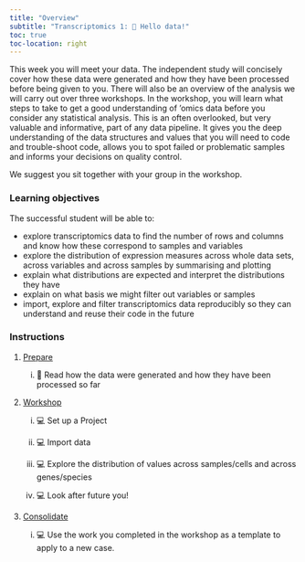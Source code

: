```yaml
---
title: "Overview"
subtitle: "Transcriptomics 1: 👋 Hello data!"
toc: true
toc-location: right
---
```


This week you will meet your data. The independent study will concisely cover how these data were generated and how they have been processed before being given to you. There will also be an overview of the analysis we will carry out over three workshops.
In the workshop, you will learn what steps to take to get a good understanding of ’omics data before you consider any statistical analysis. This is an often overlooked, but very valuable and informative, part of any data pipeline. It gives you the deep understanding of the data structures and values that you will need to code and trouble-shoot code, allows you to spot failed or problematic samples and informs your decisions on quality control.

We suggest you sit together with your group in the workshop.

### Learning objectives

The successful student will be able to:

-   explore transcriptomics data to find the number of rows and columns and know how these correspond to samples and variables
-   explore the distribution of expression measures across whole data sets, across variables and across samples by summarising and plotting
-   explain what distributions are expected and interpret the distributions they have
-   explain on what basis we might filter out variables or samples
-   import, explore and filter transcriptomics data reproducibly so they can understand and reuse their code in the future

### Instructions

1.  [Prepare](study_before_workshop.qmd)
    
    i.   📖 Read how the data were generated and how they have been processed so far 


2.  [Workshop](workshop.qmd)

    i.   💻 Set up a Project

    ii.  💻 Import data

    iii. 💻 Explore the distribution of values across samples/cells and across genes/species
    
    iv.  💻 Look after future you!

3.  [Consolidate](study_after_workshop.qmd)

    i.  💻 Use the work you completed in the workshop as a template to apply to a new case.


